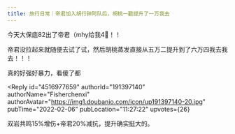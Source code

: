 ```yaml
---
title: 旅行日常｜帝君加入胡行钟阿队后，胡桃一戳提升了一万我去
---
```



<Forum groupName="原神" groupUrl="https://www.douban.com/group/genshin/" archivedAt="2025-05-16T16:47:29.332Z">
  <Post
    id="259351527"
    title="旅行日常｜帝君加入胡行钟阿队后，胡桃一戳提升了一万我去"
    url="https://www.douban.com/group/topic/259351527/?_spm_id=MTY0MjkwMzg5"
    pubTime="2022-02-06"
    highlightUserId="191397140"
  >
今天大保底82出了帝君（mhy给我4⃣️！！

帝君没拉起来就随便去试了试，然后胡桃蒸发直接从五万二提升到了六万四我去我去！！！

真的好强好暴力，看傻了都

<Reply
  id="4516977659"
  authorId="191397140"
  authorName="Fisherchenxi"
  authorAvatar="https://img1.doubanio.com/icon/up191397140-20.jpg"
  pubTime="2022-02-06"
  pubLocation="11:27:22"
  upvotes={26}
>
双岩共鸣15%增伤+帝君20%减抗，提升确实挺大的。
</Reply>
  </Post>
</Forum>
